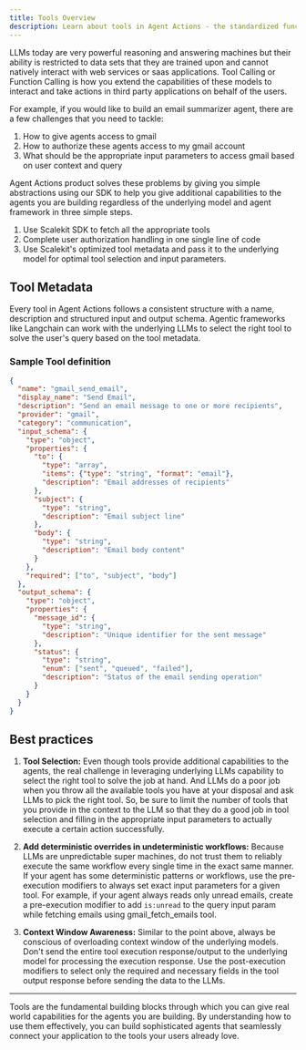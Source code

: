 ```yaml
---
title: Tools Overview
description: Learn about tools in Agent Actions - the standardized functions that enable you to perform actions across different third-party providers.
---
```



LLMs today are very powerful reasoning and answering machines but their ability is restricted to data sets that they are trained upon and cannot natively interact with web services or saas applications. Tool Calling or Function Calling is how you extend the capabilities of these models to interact and take actions in third party applications on behalf of the users.

For example, if you would like to build an email summarizer agent, there are a few challenges that you need to tackle:

1. How to give agents access to gmail
2. How to authorize these agents access to my gmail account
3. What should be the appropriate input parameters to access gmail based on user context and query

Agent Actions product solves these problems by giving you simple abstractions using our SDK to help you give additional capabilities to the agents you are building regardless of the underlying model and agent framework in three simple steps.

1. Use Scalekit SDK to fetch all the appropriate tools
2. Complete user authorization handling in one single line of code
3. Use Scalekit's optimized tool metadata and pass it to the underlying model for optimal tool selection and input parameters.

## Tool Metadata

Every tool in Agent Actions follows a consistent structure with a name, description and structured input and output schema. Agentic frameworks like Langchain can work with the underlying LLMs to select the right tool to solve the user's query based on the tool metadata.

### Sample Tool definition

```json
{
  "name": "gmail_send_email",
  "display_name": "Send Email",
  "description": "Send an email message to one or more recipients",
  "provider": "gmail",
  "category": "communication",
  "input_schema": {
    "type": "object",
    "properties": {
      "to": {
        "type": "array",
        "items": {"type": "string", "format": "email"},
        "description": "Email addresses of recipients"
      },
      "subject": {
        "type": "string",
        "description": "Email subject line"
      },
      "body": {
        "type": "string",
        "description": "Email body content"
      }
    },
    "required": ["to", "subject", "body"]
  },
  "output_schema": {
    "type": "object",
    "properties": {
      "message_id": {
        "type": "string",
        "description": "Unique identifier for the sent message"
      },
      "status": {
        "type": "string",
        "enum": ["sent", "queued", "failed"],
        "description": "Status of the email sending operation"
      }
    }
  }
}
```

## Best practices

1. **Tool Selection:** Even though tools provide additional capabilities to the agents, the real challenge in leveraging underlying LLMs capability to select the right tool to solve the job at hand. And LLMs do a poor job when you throw all the available tools you have at your disposal and ask LLMs to pick the right tool. So, be sure to limit the number of tools that you provide in the context to the LLM so that they do a good job in tool selection and filling in the appropriate input parameters to actually execute a certain action successfully.

2. **Add deterministic overrides in undeterministic workflows:** Because LLMs are unpredictable super machines, do not trust them to reliably execute the same workflow every single time in the exact same manner. If your agent has some deterministic patterns or workflows, use the pre-execution modifiers to always set exact input parameters for a given tool. For example, if your agent always reads only unread emails, create a pre-execution modifier to add `is:unread` to the query input param while fetching emails using gmail_fetch_emails tool.

3. **Context Window Awareness:** Similar to the point above, always be conscious of overloading context window of the underlying models. Don't send the entire tool execution response/output to the underlying model for processing the execution response. Use the post-execution modifiers to select only the required and necessary fields in the tool output response before sending the data to the LLMs.

---

Tools are the fundamental building blocks through which you can give real world capabilities for the agents you are building. By understanding how to use them effectively, you can build sophisticated agents that seamlessly connect your application to the tools your users already love.

